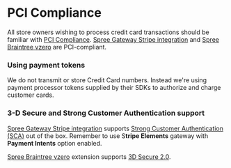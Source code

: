 # PCI Compliance

All store owners wishing to process credit card transactions should be familiar with [PCI Compliance](http://en.wikipedia.org/wiki/Pci\_compliance). [Spree Gateway Stripe integration](https://github.com/spree/spree\_gateway) and [Spree Braintree vzero](https://github.com/spree-contrib/spree\_braintree\_vzero) are PCI-compliant.

### Using payment tokens

We do not transmit or store Credit Card numbers. Instead we're using payment processor tokens supplied by their SDKs to authorize and charge customer cards.

### 3-D Secure and Strong Customer Authentication support

[Spree Gateway Stripe integration](https://github.com/spree/spree\_gateway) supports [Strong Customer Authentication (SCA)](https://stripe.com/en-pl/guides/strong-customer-authentication) out of the box. Remember to use S**tripe Elements** gateway with **Payment Intents** option enabled.

[Spree Braintree vzero](https://github.com/spree-contrib/spree\_braintree\_vzero) extension supports [3D Secure 2.0](https://developers.braintreepayments.com/guides/3d-secure/overview).
